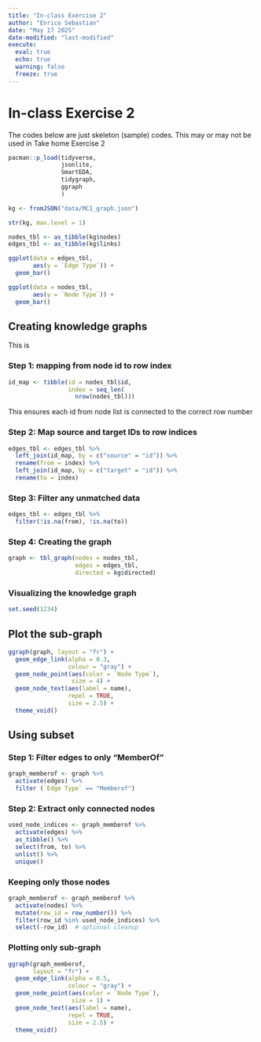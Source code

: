 ```yaml
---
title: "In-class Exercise 2"
author: "Enrico Sebastian"
date: "May 17 2025"
date-modified: "last-modified"
execute: 
  eval: true
  echo: true
  warning: false
  freeze: true
---
```


# In-class Exercise 2

The codes below are just skeleton (sample) codes. This may or may not be used in Take home Exercise 2

```r
pacman::p_load(tidyverse, 
               jsonlite, 
               SmartEDA, 
               tidygraph,
               ggraph
               )
```

```r

kg <- fromJSON("data/MC1_graph.json")

```

```r

str(kg, max.level = 1)

```

```r
nodes_tbl <- as_tibble(kg$nodes)
edges_tbl <- as_tibble(kg$links)
```



```r
ggplot(data = edges_tbl,
       aes(y = `Edge Type`)) + 
  geom_bar()
```

```r

ggplot(data = nodes_tbl,
       aes(y = `Node Type`)) +
  geom_bar()

```

## Creating knowledge graphs

This is

### Step 1: mapping from node id to row index
```r

id_map <- tibble(id = nodes_tbl$id, 
                 index = seq_len(
                   nrow(nodes_tbl)))
```

This ensures each id from node list is connected to the correct row number

### Step 2: Map source and target IDs to row indices

```r


edges_tbl <- edges_tbl %>%
  left_join(id_map, by = c("source" = "id")) %>%
  rename(from = index) %>%
  left_join(id_map, by = c("target" = "id")) %>%
  rename(to = index)

```

### Step 3: Filter any unmatched data

```r

edges_tbl <- edges_tbl %>%
  filter(!is.na(from), !is.na(to))
```


### Step 4: Creating the graph

```r

graph <- tbl_graph(nodes = nodes_tbl,
                   edges = edges_tbl,
                   directed = kg$directed)
```

### Visualizing the knowledge graph

```r
set.seed(1234)
```


## Plot the sub-graph

```r
ggraph(graph, layout = "fr") +
  geom_edge_link(alpha = 0.3, 
                 colour = "gray") +
  geom_node_point(aes(color = `Node Type`), 
                  size = 4) +
  geom_node_text(aes(label = name), 
                 repel = TRUE, 
                 size = 2.5) +
  theme_void()

```


## Using subset

### Step 1: Filter edges to only "MemberOf"

```r

graph_memberof <- graph %>%
  activate(edges) %>%
  filter (`Edge Type` == "Memberof")

```

### Step 2: Extract only connected nodes

```r

used_node_indices <- graph_memberof %>%
  activate(edges) %>%
  as_tibble() %>%
  select(from, to) %>%
  unlist() %>%
  unique()

```


### Keeping only those nodes

```r
graph_memberof <- graph_memberof %>%
  activate(nodes) %>%
  mutate(row_id = row_number()) %>%
  filter(row_id %in% used_node_indices) %>%
  select(-row_id)  # optional cleanup

```

### Plotting only sub-graph

```r

ggraph(graph_memberof, 
       layout = "fr") +
  geom_edge_link(alpha = 0.5, 
                 colour = "gray") +
  geom_node_point(aes(color = `Node Type`), 
                  size = 1) +
  geom_node_text(aes(label = name), 
                 repel = TRUE, 
                 size = 2.5) +
  theme_void()

```

